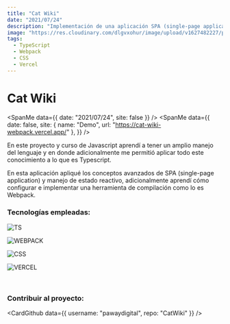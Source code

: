 ```yaml
---
title: "Cat Wiki"
date: "2021/07/24"
description: "Implementación de una aplicación SPA (single-page application), manejo de estado reactivo con TS vanilla."
image: "https://res.cloudinary.com/dlgvxohur/image/upload/v1627482227/proyectos/CatWiki/g1alexander-foto-1.webp"
tags:
  - TypeScript
  - Webpack
  - CSS
  - Vercel
---
```


# Cat Wiki

<section>

<SpanMe data={{ date: "2021/07/24", site: false }} />
<SpanMe
  data={{
    date: false,
    site: { name: "Demo", url: "https://cat-wiki-webpack.vercel.app/" },
  }}
/>

</section>

En este proyecto y curso de Javascript aprendí a tener un amplio manejo del lenguaje y en donde adicionalmente me permitió aplicar todo este conocimiento a lo que es Typescript.

En esta aplicación apliqué los conceptos avanzados de SPA (single-page application) y manejo de estado reactivo, adicionalmente aprendí cómo configurar e implementar una herramienta de compilación como lo es Webpack.

### Tecnologías empleadas:

<section>

![TS](https://img.shields.io/badge/-TYPESCRIPT-3178C6?&logo=TypeScript&logoColor=ffffff)

![WEBPACK](https://img.shields.io/badge/-WEBPACK-8DD6F9?&logo=Webpack&logoColor=ffffff)

![CSS](https://img.shields.io/badge/-CSS-1572B6?&logo=css3&logoColor=ffffff)

![VERCEL](https://img.shields.io/badge/-VERCEL-000000?&logo=Vercel&logoColor=ffffff)

</section>

<br />

<ImageMe
  src="https://res.cloudinary.com/dlgvxohur/image/upload/v1627482227/proyectos/CatWiki/g1alexander-foto-1.webp"
  alt="portada-cat-wiki"
/>

### Contribuir al proyecto:

<CardGithub data={{ username: "pawaydigital", repo: "CatWiki" }} />
